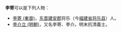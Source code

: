 '''李寄'''可以是下列人物：
*[[李寄_(東晉)|李寄 (東晉)]]，[[东晋|东晋]][[建安郡|建安郡]]将乐（今[[福建省|福建省]][[将乐县|将乐县]]）人。
*[[李介立_(明朝)|李介立 (明朝)]]，又名李寄、李介。明末抗清義士。

{{disambig|cat=二字李姓人名消歧義|ji}}